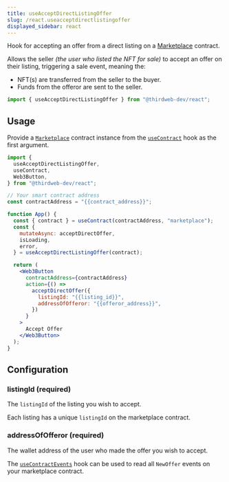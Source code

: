 ```yaml
---
title: useAcceptDirectListingOffer
slug: /react.useacceptdirectlistingoffer
displayed_sidebar: react
---
```



Hook for accepting an offer from a direct listing on a [Marketplace](https://thirdweb.com/thirdweb.eth/Marketplace) contract.

Allows the seller _(the user who listed the NFT for sale)_ to accept an offer on their listing, triggering a sale event, meaning the:

- NFT(s) are transferred from the seller to the buyer.
- Funds from the offeror are sent to the seller.

```jsx
import { useAcceptDirectListingOffer } from "@thirdweb-dev/react";
```

## Usage

Provide a [`Marketplace`](https://thirdweb.com/thirdweb.eth/Marketplace) contract instance from the
[`useContract`](/docs/react/react.usecontract) hook as the first argument.

```jsx
import {
  useAcceptDirectListingOffer,
  useContract,
  Web3Button,
} from "@thirdweb-dev/react";

// Your smart contract address
const contractAddress = "{{contract_address}}";

function App() {
  const { contract } = useContract(contractAddress, "marketplace");
  const {
    mutateAsync: acceptDirectOffer,
    isLoading,
    error,
  } = useAcceptDirectListingOffer(contract);

  return (
    <Web3Button
      contractAddress={contractAddress}
      action={() =>
        acceptDirectOffer({
          listingId: "{{listing_id}}",
          addressOfOfferor: "{{offeror_address}}",
        })
      }
    >
      Accept Offer
    </Web3Button>
  );
}
```

## Configuration

### listingId (required)

The `listingId` of the listing you wish to accept.

Each listing has a unique `listingId` on the marketplace contract.

### addressOfOfferor (required)

The wallet address of the user who made the offer you wish to accept.

The [`useContractEvents`](/react/react.usecontractevents) hook can be used to read all `NewOffer` events on your marketplace contract.
